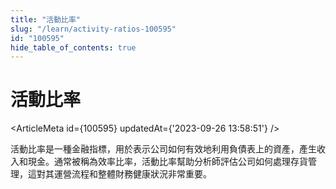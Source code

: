 ```yaml
---
title: "活動比率"
slug: "/learn/activity-ratios-100595"
id: "100595"
hide_table_of_contents: true
---
```



# 活動比率

<ArticleMeta id={100595} updatedAt={'2023-09-26 13:58:51'} />
<div className='border-solid border-b border-t-0 my-4 border-[var(--ifm-color-gray-300)]' />

活動比率是一種金融指標，用於表示公司如何有效地利用負債表上的資產，產生收入和現金。通常被稱為效率比率，活動比率幫助分析師評估公司如何處理存貨管理，這對其運營流程和整體財務健康狀況非常重要。
